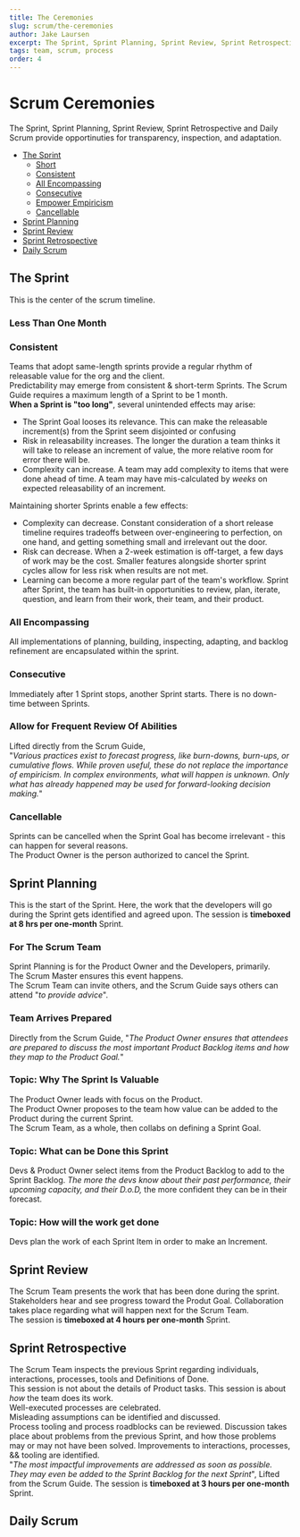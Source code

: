 ```yaml
---
title: The Ceremonies
slug: scrum/the-ceremonies
author: Jake Laursen
excerpt: The Sprint, Sprint Planning, Sprint Review, Sprint Retrospective and Daily Scrum
tags: team, scrum, process
order: 4
---
```


# Scrum Ceremonies

The Sprint, Sprint Planning, Sprint Review, Sprint Retrospective and Daily Scrum provide opportinuties for transparency, inspection, and adaptation.

- [The Sprint](#the-sprint)
  - [Short](#less-than-one-month)
  - [Consistent](#consistent)
  - [All Encompassing](#all-encompassing)
  - [Consecutive](#consecutive)
  - [Empower Empiricism](#allow-for-frequent-review-of-abilities)
  - [Cancellable](#cancellable)
- [Sprint Planning](#sprint-planning)
- [Sprint Review](#sprint-review)
- [Sprint Retrospective](#sprint-retrospective)
- [Daily Scrum](#daily-scrum)

## The Sprint

This is the center of the scrum timeline.

### Less Than One Month

### Consistent

Teams that adopt same-length sprints provide a regular rhythm of releasable value for the org and the client.  
Predictability may emerge from consistent & short-term Sprints. The Scrum Guide requires a maximum length of a Sprint to be 1 month.  
**When a Sprint is "too long"**, several unintended effects may arise:

- The Sprint Goal looses its relevance. This can make the releasable increment(s) from the Sprint seem disjointed or confusing
- Risk in releasability increases. The longer the duration a team thinks it will take to release an increment of value, the more relative room for error there will be.
- Complexity can increase. A team may add complexity to items that were done ahead of time. A team may have mis-calculated by _weeks_ on expected releasability of an increment.

Maintaining shorter Sprints enable a few effects:

- Complexity can decrease. Constant consideration of a short release timeline requires tradeoffs between over-engineering to perfection, on one hand, and getting something small and irrelevant out the door.
- Risk can decrease. When a 2-week estimation is off-target, a few days of work may be the cost. Smaller features alongside shorter sprint cycles allow for less risk when results are not met.
- Learning can become a more regular part of the team's workflow. Sprint after Sprint, the team has built-in opportunities to review, plan, iterate, question, and learn from their work, their team, and their product.

### All Encompassing

All implementations of planning, building, inspecting, adapting, and backlog refinement are encapsulated within the sprint.

### Consecutive

Immediately after 1 Sprint stops, another Sprint starts. There is no down-time between Sprints.

### Allow for Frequent Review Of Abilities

Lifted directly from the Scrum Guide,  
"_Various practices exist to forecast progress, like burn-downs, burn-ups, or cumulative flows. While proven useful, these do not replace the importance of empiricism. In complex environments, what will happen is unknown. Only what has already happened may be used for forward-looking decision making._"

### Cancellable

Sprints can be cancelled when the Sprint Goal has become irrelevant - this can happen for several reasons.  
The Product Owner is the person authorized to cancel the Sprint.

## Sprint Planning

This is the start of the Sprint. Here, the work that the developers will go during the Sprint gets identified and agreed upon.
The session is **timeboxed at 8 hrs per one-month** Sprint.

### For The Scrum Team

Sprint Planning is for the Product Owner and the Developers, primarily.  
The Scrum Master ensures this event happens.  
The Scrum Team can invite others, and the Scrum Guide says others can attend "_to provide advice_".

### Team Arrives Prepared

Directly from the Scrum Guide, "_The Product Owner ensures that attendees are prepared to discuss the most important Product Backlog items and how they map to the Product Goal._"

### Topic: Why The Sprint Is Valuable

The Product Owner leads with focus on the Product.  
The Product Owner proposes to the team how value can be added to the Product during the current Sprint.  
The Scrum Team, as a whole, then collabs on defining a Sprint Goal.

### Topic: What can be Done this Sprint

Devs & Product Owner select items from the Product Backlog to add to the Sprint Backlog.
_The more the devs know about their past performance, their upcoming capacity, and their D.o.D,_ the more confident they can be in their forecast.

### Topic: How will the work get done

Devs plan the work of each Sprint Item in order to make an Increment.

## Sprint Review

The Scrum Team presents the work that has been done during the sprint.  
Stakeholders hear and see progress toward the Produt Goal.
Collaboration takes place regarding what will happen next for the Scrum Team.  
The session is **timeboxed at 4 hours per one-month** Sprint.

## Sprint Retrospective

The Scrum Team inspects the previous Sprint regarding individuals, interactions, processes, tools and Definitions of Done.  
This session is not about the details of Product tasks. This session is about _how_ the team does its work.  
Well-executed processes are celebrated.  
Misleading assumptions can be identified and discussed.  
Process tooling and process roadblocks can be reviewed.
Discussion takes place about problems from the previous Sprint, and how those problems may or may not have been solved.
Improvements to interactions, processes, && tooling are identified.  
"_The most impactful improvements are addressed as soon as possible. They may even be added to the Sprint Backlog for the next Sprint_", Lifted from the Scrum Guide.
The session is **timeboxed at 3 hours per one-month** Sprint.

## Daily Scrum

